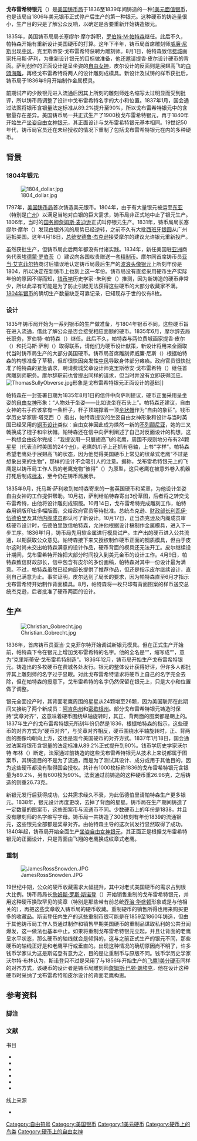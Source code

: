 {{noteTA
|G1=USState
|G2=美國總統
}}
{{USCoin
| Country             = 美国
| Denomination        = 戈布雷希特银元
| Value               = 1
| Unit                = [[美元|美元]]
| Mass                = 26.73–26.92
| Edge                = 锯齿纹花边
| Composition =
  {{plainlist |
* [[银|银]]占89.2%、[[铜|铜]]占10.8%（1836年铸造的部分银元）
* 银占90%，铜占10%（1836至1839年铸造）
  }}
| Years of Minting    = 1836至1859年
| Obverse             = 1836 Gobrecht dollar obverse (no name).jpg
| Obverse Design      = 坐姿[[自由女神|自由女神]]
| Obverse Designer    = [[克里斯蒂安·戈布雷希特|克里斯蒂安·戈布雷希特]]（根据[[托马斯·萨利|托马斯·萨利]]所绘草图设计）
| Obverse Design Date = 1836
| Reverse             = 1836 Gobrecht dollar reverse (no name).jpg
| Reverse Design      = 正在飞翔的[[白头海雕|白头海雕]]
| Reverse Designer    = 克里斯蒂安·戈布雷希特（根据[[提香·皮尔|提香·皮尔]]的草图设计）
| Reverse Design Date = 1836
}}
'''戈布雷希特银元'''（{{lang-en|Gobrecht dollar}}）是[[美国铸币局|美国铸币局]]于1836至1839年间铸造的一种[[1美元硬币|1美元面值银币]]，也是该局自1806年美元银币正式停产后生产的第一种银元。这种硬币的铸造量很小，生产目的只是了解公众反响，以确定是否要重新开始铸造银元。

1835年，美国铸币局局长塞缪尔·摩尔辞职，[[罗伯特·M·帕特森|罗伯特·M·帕特森]]继任。此后不久，帕特森开始有重新设计美国硬币的打算。这年下半年，铸币局首席雕刻师[[威廉·尼斯|威廉·尼斯]]出现[[中风|中风]]，克里斯蒂安·戈布雷希特获聘为雕刻师。8月1日，帕特森致信[[费城|费城]]画家托马斯·萨利，为重新设计银元的目标做准备，他还邀请提香·皮尔设计硬币的背面。萨利创作的正面设计是呈坐姿的[[自由女神|自由女神]]，皮尔设计的反面则是展翅高飞的[[白頭海雕|白頭海雕]]，再经戈布雷希特将两人的设计雕刻成模具。新设计及试铸的样币获批后，铸币局于1836年9月开始制作金属模具。

前期试产的少数银元进入流通后因其上所刻的雕刻师姓名缩写太过明显而受到批评，所以铸币局调整了设计中戈布雷希特名字的大小和位置。1837年1月，国会通过法案将银币含银量法定标准从89.2%提升至90%，所以戈布雷希特银元中的含银量存在差异。美国铸币局一共正式生产了1900枚戈布雷希特银元，再于1840年开始生产[[坐姿自由女神银元|坐姿自由女神银元]]，其正面设计与戈布雷希特银元基本相同。19世纪50年代，铸币局官员还在未经授权的情况下重制了包括戈布雷希特银元在内的多种硬币。

== 背景 ==
=== 1804年银元 ===
[[File:1804_dollar.jpg|thumb]]

1797年，[[美国铸币局|美国铸币局]]首次铸造美元银币。1804年，由于有大量银元被运至[[东亚|东亚]]（特别是[[广州市|广州]]）以满足当地对白银的巨大需求，铸币局非正式地中止了银元生产。{{sfn|Julian|pp=431–432}}1806年，当时的[[美国国务卿|国务卿]][[詹姆斯·麦迪逊|詹姆斯·麦迪逊]]正式叫停银元生产{{sfn|Julian|p=431}}。1831年，铸币局局长塞缪尔·摩尔（{{lang|en|Samuel Moore}}）发现白银外流的局势已经逆转，之前不久有大批[[西班牙银圆|西班牙银圆]]从广州运抵美国。这年4月18日，[[美国总统|总统]][[安德鲁·杰克逊|安德鲁·杰克逊]]接受摩尔的建议允许银元重新投产。{{sfn|Julian|p=432}}

虽然获批生产，但铸币局此后两年都没有付诸实践。1834年，新任美国驻[[亚洲|亚洲]]商务代表[[埃德蒙·罗伯茨|埃德蒙·罗伯茨]]（{{lang|en|Edmund Roberts}}）建议向各国权贵赠送一套[[精制硬币|精制币]]。{{sfn|Julian|p=433}}摩尔同首席铸币员[[亚当·艾克菲尔特|亚当·艾克菲尔特]]商讨后错误地认定铸币局最后生产的[[波浪头像银元|波浪头像银元]]上所刻年份是1804，所以决定在新铸币上也刻上这一年份{{sfn|Julian|p=433}}。铸币局没有直接采用硬币生产实际年份的原因不得而知，[[钱币学|钱币学]]历史学家{{lang|en|R}}·{{lang|en|W}}·朱利安（{{lang|en|R.W. Julian}}）推测，因为新铸造的硬币非常少，所以此举有可能是为了防止引起无法获得这些硬币的大部分收藏家不满{{sfn|Julian|p=431}}。[[1804年银币|1804年银币]]的确切生产数量缺乏可靠记录，已知现存于世的仅有8枚{{sfn|Julian|p=433}}。

=== 设计 ===
1835年铸币局开始为一系列银币的生产做准备，与1804年银币不同，这些硬币旨在进入流通，借此了解公众是否会接受相应面额的硬币。1835年6月，摩尔辞去局长职务，罗伯特·{{lang|en|M}}·帕特森（{{lang|en|Robert M. Patterson}}）继任。{{sfn|Julian|p=495}}此后不久，帕特森与两位费城画家提香·皮尔（{{lang|en|Titian Peale}}）和托马斯·萨利（{{lang|en|Thomas Sully}}）取得联系，请他们为硬币设计献策，新设计将用来全面取代当时铸币局生产的大部分美国硬币{{sfn|Julian|p=496}}。铸币局首席雕刻师威廉·尼斯（{{lang|en|William Kneass}}）根据帕特森的构想准备了草稿，但却很快因突发性[[中风|中风]]导致身体部分瘫痪{{sfn|Taxay|p=171}}。政府官员很快批准了帕特森的紧急请求，聘请费城奖章设计师克里斯蒂安·戈布雷希特（{{lang|en|Christian Gobrecht}}）继任首席雕刻师职务。摩尔辞职前也曾提出同样的请求，但当时并没有立即获得回应。{{sfn|Julian|p=495}}
[[File:ThomasSullyObverse.jpg|thumb]]形象是戈布雷希特银元正面设计的基础]]

帕特森在一封签署日期为1835年8月1日的信件中向萨利提议，硬币正面采用呈坐姿的[[自由女神|自由女神]]形象：“人物处于坐姿——比如说坐在石头上”{{sfn|Julian|p=499}}。帕特森还建议，自由女神的右手应该拿有一条杆子，杆子顶端撑着一顶[[伞状帽|伞状帽]]作为“自由的象征”{{sfn|Julian|p=499}}。钱币学历史学家唐·塔克西（{{lang|en|Don Taxay}}）指出，帕特森提议的坐姿自由女神形象和设计与当时英国已经采用的[[英国便士历史|铜币设计]]类似：自由女神因此成为焕然一新的[[不列颠尼亚|不列颠尼亚]]，她的三叉戟换成了棍子和伞状帽{{sfn|Taxay|p=171}}。帕特森还在信中向萨利阐述了自己对反面设计的构想，这一构想会由皮尔完成：“我提议用一只展翅高飞的老鹰，周围不规则地分布有24颗星星（代表当时美国的24个[[州_(美国)|州]]），老鹰的爪子上还抓有卷轴，上书‘{{lang|en|[[合众为一|E PLURIBUS UNUM]]}}’字样”{{sfn|Julian|p=496}}。帕特森希望老鹰处于展翅高飞的状态，因为他觉得美国硬币上常见的纹章式老鹰“不过是想象出来的生物”，那样的设计不会吸引人的注意{{sfn|Julian|p=496}}。据称，戈布雷希特银元上的飞鹰是以铸币局工作人员的老鹰宠物“彼得”（{{lang|en|Peter}}）为原型，这只老鹰在被意外卷入机器打死后制成[[标本|标本]]，至今仍在铸币局展示{{sfn|Lange|p=46}}。

1835年9月，托马斯·萨利收到帕特森寄来的一套英国硬币和奖章，为他设计坐姿自由女神的工作提供帮助{{sfn|Julian|p=498}}。10月初，萨利给帕特森寄出3份草图，后者将之转交戈布雷希特，由他将设计雕刻成铜版。10月14日，戈布雷希特完成雕刻工作，帕特森用铜版印出多幅版画，交给政府官员等待批准。总统杰克逊、[[美国财政部长|财政部长]][[利瓦伊·伍德伯里|利瓦伊·伍德伯里]]及其他[[美国内阁|内阁成员]]都认可了新设计。{{sfn|Julian|p=498}}10月17日，正当杰克逊及内阁成员审核硬币设计时，伍德伯里致信帕特森，允许他根据设计稿制作金属模具，进入下一步工序{{sfn|Julian|p=498}}。1836年1月，铸币局先用软金属进行模具试产。生产出的硬币进入公共流通，以期获取公众意见{{sfn|Julian|p=502}}。帕特森接下来又授权制作硬币正面的钢质模具，但由于皮尔这时尚未交出帕特森满意的设计作品，硬币背面的模具还无法开工{{sfn|Julian|p=502}}。皮尔继续设计期间，戈布雷希特开始把大部分时间投入到美元金币的设计工作。4月9日，帕特森致信财政部长，信中包含有皮尔的多份画稿，帕特森对其中一份设计最为满意{{sfn|Julian|p=502}}。不过，帕特森虽然已经向部长提供了推荐作品，但还是指示皮尔继续设计，直到自己满意为止{{sfn|Julian|p=503}}。事实证明，皮尔达到了局长的要求，因为帕特森直至6月才指示戈布雷希特开始制作背面模具{{sfn|Julian|p=503}}。8月，帕特森将一枚只印有背面图案的样币送交总统杰克逊，后者批准了硬币两面的设计{{sfn|Julian|p=503}}。

== 生产 ==
[[File:Christian_Gobrecht.jpg|thumb]]

1836年，首席铸币员亚当·艾克菲尔特开始调试新银元模具{{sfn|Julian|p=503}}。但在正式生产开始前，帕特森下令在银元上增加戈布雷希特的名字。他的全名是“{{lang|en|Christian Gobrecht Fecit}}”，缩写成“{{lang|en|C. GOBRECHT F}}”，意为“克里斯蒂安·戈布雷希特制造”。1836年12月，铸币局开始生产戈布雷希特银元。{{sfn|Taxay|p=172}}铸造出的多枚硬币在费城各处发行。银元的整体设计获得好评，但许多人都批评其上雕刻师的名字过于显眼。{{sfn|Julian|p=503}}对此戈布雷希特请求将硬币上自己的名字完全去除，但在帕特森的授意下，戈布雷希特的名字仍然保留在银元上，只是大小和位置做了调整{{sfn|Adams & Woodin|pp=9–10}}。

银元全面投产时，其背面老鹰周围的星星从24颗增至26颗，因为美国联邦在此期间又接纳了两个新成员：[[阿肯色州|阿肯色州]]和[[密歇根州|密歇根州]]。部分戈布雷希特银元铸造时保持“奖章对齐”，这意味着硬币围绕纵轴旋转时，其正、背两面的图案都是朝上的。{{sfn|Julian|p=504}}1837年生产的戈布雷希特银元所刻年份仍然是1836，根据帕特森的指示，这些硬币的对齐方式为“硬币对齐”，与奖章对齐相反，硬币围绕水平轴旋转时，正、背两面的图像均朝向上方，这也是现今美国硬币的对齐方式{{sfn|Julian|p=504}}。1837年1月18日，国会通过法案将银币含银量的法定标准从89.2%{{sfn|Yeoman|p=212}}正式提升到90%{{sfn|Act of January 18, 1837|p=19}}。钱币学历史学家沃尔特·布林（{{lang|en|Walter Breen}}）断定，法案通过前铸造的这些戈布雷希特银元从技术上来说都属于图案币，其铸造目的不是为了流通，而是为了测试其设计、成分或用于其他目的，因为这些硬币都没有取得国会授权{{sfn|Breen|p=67}}。共计有1000枚标称1836的戈布雷希特银元含银量为89.2%，另有600枚为90%{{sfn|Yeoman|p=212}}。法案通过前铸造的这种硬币重26.96克，之后铸造的则重26.73克{{sfn|Yeoman|p=212}}。

新银元发行后获得成功，公共需求经久不衰，为此伍德伯里请帕特森生产更多银元{{sfn|Julian|p=505}}。1838年，银元设计再度更改，去掉了背面的星星{{sfn|Yeoman|p=213}}。铸币局在生产期间铸造了一定数量的图案币，这些图案币与流通币不同。少数硬币上的年份是1838，并且没有雕刻师的名字缩写字母。{{sfn|Yeoman|p=213}}铸币局一共铸造了300枚刻有年份1839的流通银元，这些银元全部都是奖章对齐{{sfn|Yeoman|p=213}}。由帕特森主导的这次试发行显然取得了成功，1840年起，铸币局开始全面生产[[坐姿自由女神银元|坐姿自由女神银元]]，其正面正是根据戈布雷希特银元的正面设计，只是背面由飞翔的老鹰换成纹章式老鹰{{sfn|Yeoman|p=214}}。

=== 重制 ===
[[File:JamesRossSnowden.JPG|thumb]]

19世纪中期，公众的硬币收藏需求大幅提升，其中对老式美国硬币的需求占到很大比例。铸币局局长[[詹姆斯·罗斯·斯诺登|詹姆斯·罗斯·斯诺登]]（{{lang|en|James Ross Snowden}}）开始销售重制的戈布雷希特银元，并用这种硬币换取罕见的奖章（特别是那些带有前总统[[乔治·华盛顿|乔治·华盛顿]]形象或是与他相关的），再把这些奖章收入铸币局的硬币收藏{{sfn|Julian|p=505}}。重制硬币的销售所得也用来购买更多的收藏品{{sfn|Julian|p=505}}。斯诺登任内生产的这些重制币很可能是在1859至1860年铸造，但由于其他铸币局工作人员通过制作和销售早期美国硬币的重制品谋取私利的公共丑闻爆发，这一做法也基本中止{{sfn|Julian|p=505}}。如果将重制戈布雷希特银元立起，并且让背面的老鹰呈水平状态，那么硬币的轴线就会是倾斜的，这与之前正式生产的银元不同，那些硬币的轴线正好是和老鹰平行或垂直的{{sfn|Julian|p=506}}。出现这种情况的确切原因尚不明了，许多钱币学家认为这是斯诺登有意为之，目的是让重制币与原版不同{{sfn|Julian|p=506}}。钱币学历史学家沃尔特·布林认为，斯诺登只不过是采用了与1856年开始生产的[[飞鹰1美分硬币|飞鹰1美分硬币]]{{sfn|Yeoman|p=109}}同样的对齐方式{{sfn|Julian|p=506}}，该硬币的设计者是铸币局雕刻师[[詹姆斯·巴顿·朗埃克|詹姆斯·巴顿·朗埃克]]，他在设计这种硬币时采纳了戈布雷希特和皮尔设计的背面老鹰构思{{sfn|Taxay|p=239}}。

{{portal box|钱币学|美国}}
== 参考资料 ==
{{Commons|Gobrecht dollar}}

=== 脚注 ===
{{reflist|2}}

=== 文献 ===
{{refbegin}}
;书目
* {{cite book | last1 = Adams | first1 = Edgar Holmes | last2 = Woodin | first2 = William Hartman | year = 1913 | title = United States Pattern, Trial and Experimental Pieces | url = http://books.google.com.hk/books?id=WW89AAAAYAAJ&printsec=frontcover&redir_esc=y#v=onepage&q&f=false&hl=zh-CN&sourceid=cndr | publisher = The American Numismatic Society | location = New York, NY | ref = {{sfnRef|Adams & Woodin}} | access-date = 2015-03-02 | archive-date = 2015-04-04 | archive-url = https://web.archive.org/web/20150404130226/http://books.google.com.hk/books?id=WW89AAAAYAAJ&printsec=frontcover&redir_esc=y#v=onepage&q&f=false&hl=zh-CN&sourceid=cndr | dead-url = no }}
* {{cite book | last = Breen | first = Walter | year = 1997 | title = Walter Breen's Encyclopedia of U.S. and Colonial Proof Coins 1722–1977 | publisher = F.C.I. Press | location = Albertson, NY | isbn = 978-0-930076-01-6 | ref = {{sfnRef|Breen}}}}
* {{cite book | last = Julian | first = R.W. | editor-last = Bowers | editor-first = Q. David | year = 1993 | title = Silver Dollars & Trade Dollars of the United States | url = https://archive.org/details/v2silverdolltradeus1993bowers | publisher = Bowers and Merena Galleries | location = Wolfeboro, New Hampshire | isbn = 0-943161-48-7 | ref = {{sfnRef|Julian}}}}
* {{cite book | last = Lange | first = David W. | year = 2006 | title = History of the United States Mint and its Coinage | url = https://archive.org/details/historyofuniteds0000lang | publisher = Whitman Publishing | location = Atlanta, Ga. | isbn = 978-0-7948-1972-9 | ref = {{sfnRef|Lange}}}}
* {{cite book | last = Taxay | first = Don | year = 1983 | origyear = 1966 | title = The U.S. Mint and Coinage | edition = reprint | publisher = Sanford J. Durst Numismatic Publications | location = New York, NY | isbn = 978-0-915262-68-7 | ref = {{sfnRef|Taxay}}}}
* {{cite book | last = Yeoman | first = R.S. | year = 2010 | title = A Guide Book of United States Coins | edition = 63rd | publisher = Whitman Publishing | location = Atlanta, GA | isbn = 978-0-7948-2767-0 | ref = {{sfnRef|Yeoman}}}}
;线上来源
* {{cite web|author=United States Congress |title=Act of January 18, 1837 |publisher=United States Mint |date=1837-01-18 |url=http://www.usmint.gov/historianscorner/?action=DocDL&doc=legactjan1837.pdf |accessdate=2015-03-01 |ref={{sfnRef|Act of January 18, 1837}} |format=[[PDF|PDF]] |deadurl=yes |archivedate=2013-05-23|archiveurl=https://web.archive.org/web/20130523050651/http://www.usmint.gov/historianscorner/?action=DocDL&doc=legactjan1837.pdf }}
{{refend}}


{{s-start}}
{{succession box
| title  = [[1美元硬币|1美元硬币]]
| before = [[波浪头像银元|波浪头像银元]]
| after  = [[坐姿自由女神银元|坐姿自由女神银元]]
| years  = 1836至1839年
}}
{{s-end}}
{{美国硬币}}
{{US currency and coinage}}
[[Category:自由符号|Category:自由符号]]
[[Category:美国银币|Category:美国银币]]
[[Category:1美元硬币|Category:1美元硬币]]
[[Category:硬币上的鸟类|Category:硬币上的鸟类]]
[[Category:硬币上的自由女神|Category:硬币上的自由女神]]
{{Featured article}}